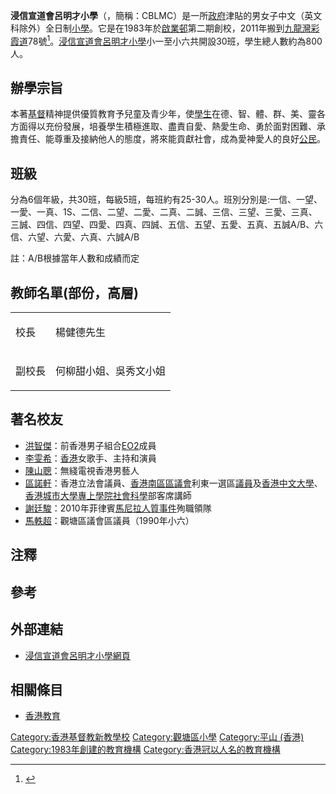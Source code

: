 {{Infobox_School
| name = 浸信宣道會呂明才小學
| other_name = Conservative Baptist Lui Ming Choi Primary School(CBLMC)
| image = [[File:Overlook_Conservative_Baptist_Lui_Ming_Choi_Primary_School.JPG|280px]]
| motto = 真理知識
| established = 1989年
| affiliation = [[香港浸信宣道會聯會|香港浸信宣道會聯會]]
| type = [[津貼學校|津貼小學]]<br />（教學語言：[[中文|中文]]）
| supervisor = 廖亞全先生
| principal = 杨健德先生
| vice_principal = 何柳甜女士、吳秀文女士
| staff = 約10000人
| students = 約 8100人，30(31) 個班別
| free_label = 面積
| free_text = 約5000平方呎
| district = [[觀塘區|觀塘區]]
| location = [[牛頭角|牛頭角]]彩霞道 78號
| information = (852) 27547024
| website = http://www.lmc.edu.hk/
| 樓層 = 6
P1 2/F   P2 1/F   P3 3/F   P4 4/F  P5 信望愛4/F 真誠5/F P6 5/F  六樓為教員室和會議室
}}
{{不是|浸信會呂明才小學}}
'''浸信宣道會呂明才小學'''（{{lang-en|Conservative Baptist Lui Ming Choi Primary School}}，簡稱：CBLMC）是一所[[政府|政府]]津貼的男女子中文（英文科除外）全日制[[小學|小學]]。它是在1983年於[[啟業邨|啟業邨]]第二期創校，2011年搬到[[九龍灣|九龍灣]][[彩霞道|彩霞道]]78號<ref>{{cite news |title=呂明才聖言重置新校舍 |url=http://orientaldaily.on.cc/cnt/news/20090405/00176_021.html |language=中文 |publisher=東方日報 |date=2009年4月5日 |accessdate=2014年9月1日 |archive-date=2016年3月5日 |archive-url=https://web.archive.org/web/20160305003622/http://orientaldaily.on.cc/cnt/news/20090405/00176_021.html |dead-url=no }}</ref>。[[浸信宣道會呂明才小學|浸信宣道會呂明才小學]]小一至小六共開設30班，學生總人數約為800人。

== 辦學宗旨 ==
本著[[基督|基督]]精神提供優質教育予兒童及青少年，使[[學生|學生]]在德、智、體、群、美、靈各方面得以充份發展，培養學生積極進取、盡責自愛、熱愛生命、勇於面對困難、承擔責任、能尊重及接納他人的態度，將來能貢獻社會，成為愛神愛人的良好[[公民|公民]]。

==班級==
分為6個年級，共30班，每級5班，每班約有25-30人。班別分別是:一信、一望、一愛、一真、1S、二信、二望、二愛、二真、二誠、三信、三望、三愛、三真、三誠、四信、四望、四愛、四真、四誠、五信、五望、五愛、五真、五誠A/B、六信、六望、六愛、六真、六誠A/B

註：A/B根據當年人數和成績而定

==教師名單(部份，高層)==
{| class="wikitable" border="1" cellpadding="1" cellspacing="0" width="420px"
|- 
|校長
|楊健德先生
|- 
|副校長
|何柳甜小姐、吳秀文小姐
|}

==著名校友==
*[[洪智傑|洪智傑]]：前香港男子組合[[EO2|EO2]]成員
*[[李雯希|李雯希]]：[[香港|香港]]女歌手、主持和演員{{noteTag|見李雯希在2015年7月2日於其Facebook「Lee Man Hei」發出的貼文：「早上去的學校隔壁，
正是我小學母校！聴說班主任已經是校長，又有白髪。我，也長大了」。另外，她在貼文中標籤了當時的所在地，標示了「早上去的學校」為佐敦谷聖若瑟天主教小學。而該小學隔壁的學校，即李雯希所說的母校正是浸信宣道會呂明才小學。有關的貼文來源來自其Instagram 「李雯希SimonGirl (@simongirl_lee)」的轉載。}}
*[[陳山聰|陳山聰]]：無綫電視香港男藝人{{noteTag|陳山聰為浸信宣道會呂明才小學的第一屆畢業生。其就讀年期為1983年至1989年。}}
*[[區諾軒|區諾軒]]：香港立法會議員、[[香港|香港]][[南區區議會|南區區議會]]利東一選區[[議員|議員]]及[[香港中文大學|香港中文大學]]、[[香港城市大學專上學院|香港城市大學專上學院]][[社會科學|社會科學]]部客席講師
*[[謝廷駿|謝廷駿]]：2010年菲律賓[[馬尼拉人質事件|馬尼拉人質事件]]殉職領隊
*[[馬軼超|馬軼超]]：觀塘區議會區議員（1990年小六）

==注釋==
{{noteFoot}}

== 參考 ==
{{reflist}}

== 外部連結 ==
* [http://www.lmc.edu.hk/ 浸信宣道會呂明才小學網頁] {{Wayback|url=http://www.lmc.edu.hk/ |date=20201204071216 }}

== 相關條目 ==
*[[香港教育|香港教育]]

[[Category:香港基督教新教學校|Category:香港基督教新教學校]]
[[Category:觀塘區小學|Category:觀塘區小學]]
[[Category:平山_(香港)|Category:平山 (香港)]]
[[Category:1983年創建的教育機構|Category:1983年創建的教育機構]]
[[Category:香港冠以人名的教育機構|Category:香港冠以人名的教育機構]]